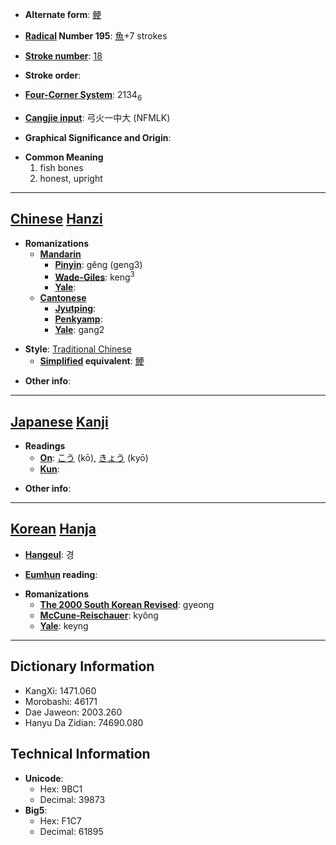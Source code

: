 * '''Alternate form''': [[鲠]]

* '''[[Wiktionary:Chinese radical index| Radical]] Number 195''': [[Wiktionary:Chinese radical index 魚|魚]]+7 strokes

* '''[[Wiktionary:Chinese total strokes index|Stroke number]]''': [[Wiktionary:Chinese total strokes index 18|18]]

* '''Stroke order''': 

* '''[[Wiktionary:Chinese four corner index|Four-Corner System]]''': 2134<sub>6</sub>

* '''[[Wiktionary:Chinese Cangjie index|Cangjie input]]''': 弓火一中大 (NFMLK)

* '''Graphical Significance and Origin''': 

* '''Common Meaning'''
*#fish bones
*# honest, upright


----

== [[Chinese]] [[Hanzi]] ==

* '''Romanizations'''
** '''[[Mandarin]]'''
*** '''[[Pinyin]]''': gěng (geng3)
*** '''[[Wade-Giles]]''': keng<sup>3</sup>
*** '''[[Yale]]''': 
** '''[[Cantonese]]'''
*** '''[[Jyutping]]''':
*** '''[[Penkyamp]]''': 
*** '''[[Yale]]''': gang2

* '''Style''': [[Traditional Chinese]] 
** '''[[Simplified Chinese|Simplified]] equivalent''': [[鲠]]

* '''Other info''': 

----

== [[Japanese]] [[Kanji]] ==

* '''Readings'''
** '''[[On]]''': [[こう]] (kō), [[きょう]] (kyō)
** '''[[Kun]]''': 

* '''Other info''':  

----

== [[Korean]] [[Hanja]] ==

* '''[[Hangeul]]''': 경

* '''[[Eumhun]] reading''': 

* '''Romanizations'''
** '''[[The 2000 South Korean Revised Romanization|The 2000 South Korean Revised]]''': gyeong
** '''[[McCune-Reischauer]]''': kyŏng
** '''[[Yale]]''': keyng

----

== Dictionary Information ==

* KangXi: 1471.060
* Morobashi: 46171
* Dae Jaweon: 2003.260
* Hanyu Da Zidian: 74690.080

== Technical Information ==

* '''Unicode''':
** Hex: 9BC1
** Decimal: 39873
* '''Big5''':
** Hex: F1C7
** Decimal: 61895